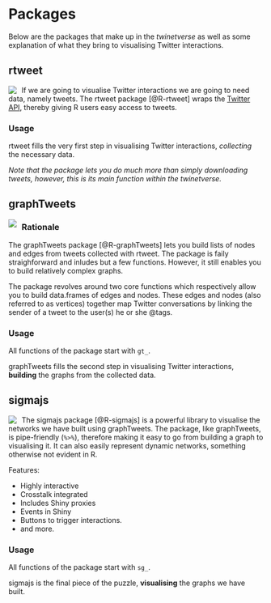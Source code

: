 # Packages {#pkgs}

Below are the packages that make up in the _twinetverse_ as well as some explanation of what they bring to visualising Twitter interactions.

## rtweet

<a href="http://rtweet.info/" target="_blank">
<img src="http://rtweet.info/reference/figures/logo.png" align="left" style="max-height:150px;margin-right:2%;"/>
</a>

If we are going to visualise Twitter interactions we are going to need data, namely tweets. The rtweet package [@R-rtweet] wraps the [Twitter API](https://developer.twitter.com/en/docs.html), thereby giving R users easy access to tweets. 

### Usage

rtweet fills the very first step in visualising Twitter interactions, *collecting* the necessary data.

_Note that the package lets you do much more than simply downloading tweets, however, this is its main function within the twinetverse._

## graphTweets

<a href="http://graphTweets.john-coene.com/" target="_blank">
<img src="http://graphtweets.john-coene.com/logo.png" align="left" style="max-height:150px;margin-right:2%;"/>
</a>

### Rationale

The graphTweets package [@R-graphTweets] lets you build lists of nodes and edges from tweets collected with rtweet. The package is faily straighforward and inludes but a few functions. However, it still enables you to build relatively complex graphs.

The package revolves around two core functions which respectively allow you to build data.frames of edges and nodes. These edges and nodes (also referred to as vertices) together map Twitter conversations by linking the sender of a tweet to the user(s) he or she @tags.

### Usage

All functions of the package start with `gt_`.

graphTweets fills the second step in visualising Twitter interactions, **building** the graphs from the collected data.

## sigmajs

<a href="http://sigmajs.john-coene.com/" target="_blank">
<img src="http://sigmajs.john-coene.com/reference/figures/logo.png" align="left" style="max-height:150px;margin-right:2%;"/>
</a>

The sigmajs package [@R-sigmajs] is a powerful library to visualise the networks we have built using graphTweets. The package, like graphTweets, is pipe-friendly (`%>%`), therefore making it easy to go from building a graph to visualising it. It can also easily represent dynamic networks, something otherwise not evident in R.

Features:

* Highly interactive
* Crosstalk integrated
* Includes Shiny proxies
* Events in Shiny
* Buttons to trigger interactions.
* and more.

### Usage

All functions of the package start with `sg_`.

sigmajs is the final piece of the puzzle, **visualising** the graphs we have built.
